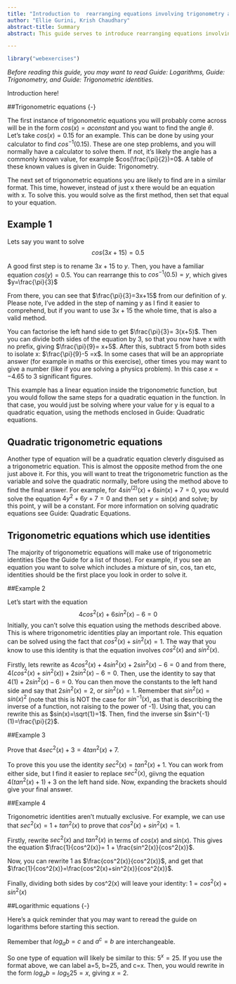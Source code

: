 ```yaml
---
title: "Introduction to  rearranging equations involving trigonometry and logarithms"
author: "Ellie Gurini, Krish Chaudhary"
abstract-title: Summary
abstract: This guide serves to introduce rearranging equations involving trigonometry and logarithms. This can be a useful skill, especially when considering the uses trigonometry has in describing motion.

---
```


```r
library("webexercises")
```

*Before reading this guide, you may want to read Guide: Logarithms, Guide: Trigonometry, and Guide: Trigonometric identities.* 

Introduction here!

##Trigonometric equations {-}

The first instance of trigonometric equations you will probably come across will be in the form $cos(x)= a constant$ and you want to find the angle $\theta$. Let's take $cos(x)=0.15$ for an example. This can be done by using your calculator to find $cos^{-1}(0.15)$. These are one step problems, and you will normally have a calculator to solve them. If not, it's likely the angle has a commonly known value, for example $cos(\frac{\pi}{2})=0$. A table of these known values is given in Guide: Trigonometry.

The next set of trigonometric equations you are likely to find are in a similar format. This time, however, instead of just x there would be an equation with x. To solve this. you would solve as the first method, then set that equal to your equation.

::: {.callout-note appearance="simple"}

## Example 1

Lets say you want to solve $$cos(3x+15)=0.5$$

A good first step is to rename $3x+15$ to $y$. Then, you have a familiar equation $cos(y)=0.5$. You can rearrange this to $cos^{-1}(0.5)=y$, which gives $y=\frac{\pi}{3}$

From there, you can see that $\frac{\pi}{3}=3x+15$ from our definition of y. Please note, I've added in the step of naming y as I find it easier to comprehend, but if you want to use $3x+15$ the whole time, that is also a valid method. 

You can factorise the left hand side to get $\frac{\pi}{3}= 3(x+5)$. Then you can divide both sides of the equation by 3, so that you now have x with no prefix, giving $\frac{\pi}{9}= x+5$. After this, subtract 5 from both sides to isolate x: $\frac{\pi}{9}-5 =x$. In some cases that will be an appropriate answer (for example in maths or this exercise), other times you may want to give a number (like if you are solving a physics problem). In this case $x= -4.65$ to 3 significant figures.

This example has a linear equation inside the trigonometric function, but you would follow the same steps for a quadratic equation in the function. In that case, you would just be solving where your value for y is equal to a quadratic equation, using the methods enclosed in Guide: Quadratic equations.

:::

## Quadratic trigonometric equations {-}

Another type of equation will be a quadratic equation cleverly disguised as a trigonometric equation. This is almost the opposite method from the one just above it. For this, you will want to treat the trigonometric function as the variable and solve the quadratic normally, before using the method above to find the final answer. For example, for $4sin^(2)(x)+6sin(x)+7=0$, you would solve the equation $4y^2+6y+7=0$ and then set $y=sin(x)$ and solve; by this point, y will be a constant. For more information on solving quadratic equations see Guide: Quadratic Equations.

## Trigonometric equations which use identities {-}

The majority of trigonometric equations will make use of trigonometric identities (See the Guide for a list of those). For example, if you see an equation you want to solve which includes a mixture of sin, cos, tan etc, identities should be the first place you look in order to solve it.

::: {.callout-note appearance="simple"}

##Example 2

Let's start with the equation
$$4cos^2(x)+6sin^2(x)-6=0$$
Initially, you can't solve this equation using the methods described above. This is where trigonometric identities play an important role. This equation can be solved using the fact that $cos^2(x)+sin^2(x)=1$. The way that you know to use this identity is that the equation involves $cos^2(x)$ and $sin^2(x)$.

Firstly, lets rewrite as $4cos^2(x)+4sin^2(x)+2sin^2(x)-6=0$ and from there, $4(cos^2(x)+sin^2(x))+2sin^2(x)-6=0$. Then, use the identity to say that $4(1)+2sin^2(x)-6=0$. You can then move the constants to the left hand side and say that $2sin^2(x)= 2$, or $sin^2(x)=1$. Remember that $sin^2(x)= {sin(x)}^2$ (note that this is NOT the case for $sin^{-1}(x)$, as that is describing the inverse of a function, not raising to the power of -1). Using that, you can rewrite this as $sin(x)=\sqrt{1}=1$. Then, find the inverse sin $sin^{-1}(1)=\frac{\pi}{2}$. 

:::


::: {.callout-note appearance="simple"}

##Example 3

Prove that $4sec^2(x)+3= 4tan^2(x)+7$.

To prove this you use the identity $sec^2(x)=tan^2(x)+1$. You can work from either side, but I find it easier to replace $sec^2(x)$, giivng the equation $4(tan^2(x)+1)+3$ on the left hand side. Now, expanding the brackets should give your final answer.

:::

::: {.callout-note appearance="simple"}

##Example 4

Trigonometric identities aren't mutually exclusive. For example, we can use that $sec^2(x)=1+tan^2(x)$ to prove that $cos^2(x)+sin^2(x)=1$.

Firstly, rewrite $sec^2(x)$ and $tan^2(x)$ in terms of $cos(x)$ and $sin(x)$. This gives the equation $\frac{1}{cos^2(x)}= 1 + \frac{sin^2(x)}{cos^2(x)}$.

Now, you can rewrite 1 as $\frac{cos^2(x)}{cos^2(x)}$, and get that $\frac{1}{cos^2(x)}=\frac{cos^2(x)+sin^2(x)}{cos^2(x)}$. 

Finally, dividing both sides by cos^2(x) will leave your identity: $1= cos^2(x)+sin^2(x)$

:::

##Logarithmic equations {-}

Here's a quick reminder that you may want to reread the guide on logarithms before starting this section. 

::: {.callout-tip}

Remember that $log_{a}{b}=c$ and $a^c=b$ are interchangeable.

:::

So one type of equation will likely be similar to this: $5^x=25$. If you use the format above, we can label a=5, b=25, and c=x. Then, you would rewrite in the form $log_a{b}=log_5{25}=x$, giving $x=2$. 
